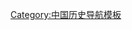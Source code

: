 {{Navbox
|name = 中国历代重建与残存政权
|title = 中国历代[[殘存國家|重建与残存政权]]
|bodyclass = hlist

|list1 = 
* [[西周]]{{to}}[[东周]]
* [[西汉]]{{to}}[[东汉]]{{to}}[[蜀汉]]
* [[西晋]]{{to}}[[东晋]]
* [[前燕]]{{to}}[[西燕]]/[[後燕|后燕]]
* [[南梁]]{{to}}[[后梁 (南朝)|西梁]]
* [[唐朝|唐]]{{to}}[[后唐]]
* [[后汉]]{{to}}[[北汉]]
* [[辽朝|辽]]{{to}}[[北遼]]/[[西北遼]]/[[西辽]]
* [[北宋]]{{to}}[[南宋]]
* [[元朝|元]]{{to}}[[北元]]
* [[明朝|明]]{{to}}[[南明]]
* [[中華民國大陸時期|中华民国]]{{to}}[[中華民國|中华民国]]

|below = 注：仅收录政权被篡夺、推翻或丢失主要领土后，由宗室（或前政权领袖）为延续国祚重建的同国号政权。<br>不含附会已灭亡政权而建立的同国号新政权，或一政权尚存时分裂出的同国号政权。

}}<noinclude>
{{collapsible option}}
[[Category:中国历史导航模板]]
</noinclude>